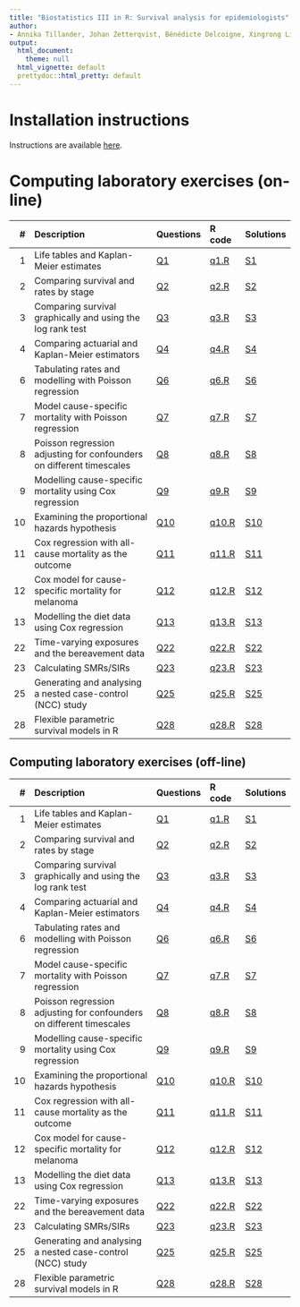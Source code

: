 ```yaml
---
title: "Biostatistics III in R: Survival analysis for epidemiologists"
author:
- Annika Tillander, Johan Zetterqvist, Bénédicte Delcoigne, Xingrong Liu, Mark Clements and Andreas Karlsson.
output:
  html_document:
    theme: null
  html_vignette: default
  prettydoc::html_pretty: default
---
```


# Installation instructions

Instructions are available [here](labs/installation.html).


# Computing laboratory exercises (on-line)

 \#  Description                                                               Questions                                            R code                                         Solutions
---  ------------------------------------------------------------------------  ---------------------------------------------------  ---------------------------------------------  -------------------------------------------------------
 1   Life tables and Kaplan-Meier estimates                                    [Q1](http://biostat3.net/download/R/labs/q1.html)    [q1.R](http://biostat3.net/download/R/q1.R)    [S1](http://biostat3.net/download/R/solutions/q1.html)
 2   Comparing survival and rates by stage                                     [Q2](http://biostat3.net/download/R/labs/q2.html)    [q2.R](http://biostat3.net/download/R/q2.R)    [S2](http://biostat3.net/download/R/solutions/q2.html)
 3   Comparing survival graphically and using the log rank test                [Q3](http://biostat3.net/download/R/labs/q3.html)    [q3.R](http://biostat3.net/download/R/q3.R)    [S3](http://biostat3.net/download/R/solutions/q3.html)
 4   Comparing actuarial and Kaplan-Meier estimators                           [Q4](http://biostat3.net/download/R/labs/q4.html)    [q4.R](http://biostat3.net/download/R/q4.R)    [S4](http://biostat3.net/download/R/solutions/q4.html)
 6   Tabulating rates and modelling with Poisson regression                    [Q6](http://biostat3.net/download/R/labs/q6.html)    [q6.R](http://biostat3.net/download/R/q6.R)    [S6](http://biostat3.net/download/R/solutions/q6.html)
 7   Model cause-specific mortality with Poisson regression                    [Q7](http://biostat3.net/download/R/labs/q7.html)    [q7.R](http://biostat3.net/download/R/q7.R)    [S7](http://biostat3.net/download/R/solutions/q7.html)
 8   Poisson regression adjusting for confounders on different timescales      [Q8](http://biostat3.net/download/R/labs/q8.html)    [q8.R](http://biostat3.net/download/R/q8.R)    [S8](http://biostat3.net/download/R/solutions/q8.html)
 9   Modelling cause-specific mortality using Cox regression                   [Q9](http://biostat3.net/download/R/labs/q9.html)    [q9.R](http://biostat3.net/download/R/q9.R)    [S9](http://biostat3.net/download/R/solutions/q9.html)
 10  Examining the proportional hazards hypothesis                             [Q10](http://biostat3.net/download/R/labs/q10.html)  [q10.R](http://biostat3.net/download/R/q10.R)  [S10](http://biostat3.net/download/R/solutions/q10.html)
 11  Cox regression with all-cause mortality as the outcome                    [Q11](http://biostat3.net/download/R/labs/q11.html)  [q11.R](http://biostat3.net/download/R/q11.R)  [S11](http://biostat3.net/download/R/solutions/q11.html)
 12  Cox model for cause-specific mortality for melanoma                       [Q12](http://biostat3.net/download/R/labs/q12.html)  [q12.R](http://biostat3.net/download/R/q12.R)  [S12](http://biostat3.net/download/R/solutions/q12.html)
 13  Modelling the diet data using Cox regression                              [Q13](http://biostat3.net/download/R/labs/q13.html)  [q13.R](http://biostat3.net/download/R/q13.R)  [S13](http://biostat3.net/download/R/solutions/q13.html)
 22  Time-varying exposures and the bereavement data                           [Q22](http://biostat3.net/download/R/labs/q22.html)  [q22.R](http://biostat3.net/download/R/q22.R)  [S22](http://biostat3.net/download/R/solutions/q22.html)
 23  Calculating SMRs/SIRs                                                     [Q23](http://biostat3.net/download/R/labs/q23.html)  [q23.R](http://biostat3.net/download/R/q23.R)  [S23](http://biostat3.net/download/R/solutions/q23.html)
 25  Generating and analysing a nested case-control (NCC) study                [Q25](http://biostat3.net/download/R/labs/q25.html)  [q25.R](http://biostat3.net/download/R/q25.R)  [S25](http://biostat3.net/download/R/solutions/q25.html)
 28  Flexible parametric survival models in R                                  [Q28](http://biostat3.net/download/R/labs/q28.html)  [q28.R](http://biostat3.net/download/R/q28.R)  [S28](http://biostat3.net/download/R/solutions/q28.html)
------


## Computing laboratory exercises (off-line)

 \#  Description                                                               Questions             R code          Solutions
---  ------------------------------------------------------------------------  --------------------  --------------  -------------------------
 1   Life tables and Kaplan-Meier estimates                                    [Q1](labs/q1.html)    [q1.R](q1.R)    [S1](solutions/q1.html)
 2   Comparing survival and rates by stage                                     [Q2](labs/q2.html)    [q2.R](q2.R)    [S2](solutions/q2.html)
 3   Comparing survival graphically and using the log rank test                [Q3](labs/q3.html)    [q3.R](q3.R)    [S3](solutions/q3.html)
 4   Comparing actuarial and Kaplan-Meier estimators                           [Q4](labs/q4.html)    [q4.R](q4.R)    [S4](solutions/q4.html)
 6   Tabulating rates and modelling with Poisson regression                    [Q6](labs/q6.html)    [q6.R](q6.R)    [S6](solutions/q6.html)
 7   Model cause-specific mortality with Poisson regression                    [Q7](labs/q7.html)    [q7.R](q7.R)    [S7](solutions/q7.html)
 8   Poisson regression adjusting for confounders on different timescales      [Q8](labs/q8.html)    [q8.R](q8.R)    [S8](solutions/q8.html)
 9   Modelling cause-specific mortality using Cox regression                   [Q9](labs/q9.html)    [q9.R](q9.R)    [S9](solutions/q9.html)
 10  Examining the proportional hazards hypothesis                             [Q10](labs/q10.html)  [q10.R](q10.R)  [S10](solutions/q10.html)
 11  Cox regression with all-cause mortality as the outcome                    [Q11](labs/q11.html)  [q11.R](q11.R)  [S11](solutions/q11.html)
 12  Cox model for cause-specific mortality for melanoma                       [Q12](labs/q12.html)  [q12.R](q12.R)  [S12](solutions/q12.html)
 13  Modelling the diet data using Cox regression                              [Q13](labs/q13.html)  [q13.R](q13.R)  [S13](solutions/q13.html)
 22  Time-varying exposures and the bereavement data                           [Q22](labs/q22.html)  [q22.R](q22.R)  [S22](solutions/q22.html)
 23  Calculating SMRs/SIRs                                                     [Q23](labs/q23.html)  [q23.R](q23.R)  [S23](solutions/q23.html)
 25  Generating and analysing a nested case-control (NCC) study                [Q25](labs/q25.html)  [q25.R](q25.R)  [S25](solutions/q25.html)
 28  Flexible parametric survival models in R                                  [Q28](labs/q28.html)  [q28.R](q28.R)  [S28](solutions/q28.html)
------






